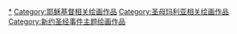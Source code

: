 [[Category:耶稣诞生|*]]
[[Category:耶稣基督相关绘画作品|Category:耶稣基督相关绘画作品]]
[[Category:圣母玛利亚相关绘画作品|Category:圣母玛利亚相关绘画作品]]
[[Category:新约圣经事件主题绘画作品|Category:新约圣经事件主题绘画作品]]